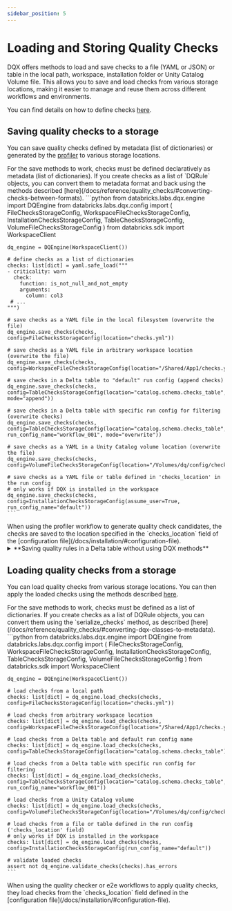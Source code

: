```yaml
---
sidebar_position: 5
---
```




# Loading and Storing Quality Checks

DQX offers methods to load and save checks to a file (YAML or JSON) or table in the local path, workspace, installation folder or Unity Catalog Volume file.
This allows you to save and load checks from various storage locations, making it easier to manage and reuse them across different workflows and environments.

You can find details on how to define checks [here](/docs/guide/quality_checks_definition).

## Saving quality checks to a storage

You can save quality checks defined by metadata (list of dictionaries) or generated by the [profiler](/docs/guide/data_profiling) to various storage locations.

<Admonition type="tip" title="Checks definition">
For the save methods to work, checks must be defined declaratively as metadata (list of dictionaries).
If you create checks as a list of `DQRule` objects, you can convert them to metadata format and back using the methods described [here](/docs/reference/quality_checks/#converting-checks-between-formats).
</Admonition>

<Tabs>
  <TabItem value="Python" label="Python" default>
    ```python
    from databricks.labs.dqx.engine import DQEngine
    from databricks.labs.dqx.config import (
      FileChecksStorageConfig,
      WorkspaceFileChecksStorageConfig,
      InstallationChecksStorageConfig,
      TableChecksStorageConfig,
      VolumeFileChecksStorageConfig
    )
    from databricks.sdk import WorkspaceClient

    dq_engine = DQEngine(WorkspaceClient())

    # define checks as a list of dictionaries
    checks: list[dict] = yaml.safe_load("""
    - criticality: warn
      check:
        function: is_not_null_and_not_empty
        arguments:
          column: col3
     # ...
    """)

    # save checks as a YAML file in the local filesystem (overwrite the file)
    dq_engine.save_checks(checks, config=FileChecksStorageConfig(location="checks.yml"))

    # save checks as a YAML file in arbitrary workspace location (overwrite the file)
    dq_engine.save_checks(checks, config=WorkspaceFileChecksStorageConfig(location="/Shared/App1/checks.yml"))

    # save checks in a Delta table to "default" run config (append checks)
    dq_engine.save_checks(checks, config=TableChecksStorageConfig(location="catalog.schema.checks_table", mode="append"))

    # save checks in a Delta table with specific run config for filtering (overwrite checks)
    dq_engine.save_checks(checks, config=TableChecksStorageConfig(location="catalog.schema.checks_table", run_config_name="workflow_001", mode="overwrite"))

    # save checks as a YAML in a Unity Catalog volume location (overwrite the file)
    dq_engine.save_checks(checks, config=VolumeFileChecksStorageConfig(location="/Volumes/dq/config/checks_volume/App1/checks.yml"))

    # save checks as a YAML file or table defined in 'checks_location' in the run config
    # only works if DQX is installed in the workspace
    dq_engine.save_checks(checks, config=InstallationChecksStorageConfig(assume_user=True, run_config_name="default"))
    ```
  </TabItem>
  <TabItem value="Tool" label="Tool">
    When using the profiler workflow to generate quality check candidates, the checks are saved to the location specified in the `checks_location` field of the [configuration file](/docs/installation/#configuration-file).
  </TabItem>
</Tabs>

<details style={{ backgroundColor: 'transparent', color: 'neutral' }}>
<summary>**Saving quality rules in a Delta table without using DQX methods**</summary>

Quality rules can be stored in a Delta table as showcased above using `DQEngine`.
You can also store them directly in a Delta table using Spark DataFrame API.

<Tabs>
  <TabItem value="Python" label="Python" default>
    ```python
    from databricks.labs.dqx.engine import DQEngine
    from databricks.sdk import WorkspaceClient
    from databricks.labs.dqx.config import TableChecksStorageConfig

    schema = (
      "name STRING, "
      "criticality STRING, "
      "check STRUCT<function STRING, for_each_column ARRAY<STRING>, arguments MAP<STRING, STRING>>, "
      "filter STRING, "
      "run_config_name STRING, "
      "user_metadata MAP<STRING, STRING>"
    )

    # define checks as a list of dictionaries
    checks: list[dict] = [
      {
        "criticality": "error",
        "check": {"function": "is_not_null", "for_each_column": ["col1", "col2"], "arguments": {}},
        "filter": "col1 > 0",
        "user_metadata": {"check_owner": "someone@email.com"},
      },
      {
        "name": "column_not_less_than",
        "criticality": "warn",
        "check": {"function": "is_not_less_than", "arguments": {"column": "col_2", "limit": 1}},
      },
      {
        "criticality": "warn",
        "name": "column_in_list",
        "check": {"function": "is_in_list", "arguments": {"column": "col_2", "allowed": [1, 2]}},
      },
    ]

    # checks can also be defined by specifying columns explicitly
    checks = [
      [
        None,
        "error",
        {"function": "is_not_null", "for_each_column": ["col1", "col2"], "arguments": {}},
        "col1 > 0",
        "default",
        {"check_owner": "someone@email.com"},
      ],
      [
        "column_not_less_than",
        "warn",
        {"function": "is_not_less_than", "arguments": {"column": "col_2", "limit": 1}},
        None,
        "default",
        None,
      ],
      [
        "column_in_list",
        "warn",
        {"function": "is_in_list", "for_each_column": None, "arguments": {"column": "col_2", "allowed": [1, 2]}},
        None,
        "default",
        None,
      ],
    ]

    # save checks
    df = spark.createDataFrame(checks, schema)
    df.write.format("delta").mode("overwrite").saveAsTable("main.default.dqx_checks_table")

    # load checks as dict from the delta table
    dq_engine = DQEngine(WorkspaceClient())
    checks = dq_engine.load_checks(config=TableChecksStorageConfig(location="main.default.dqx_checks_table"))

    # validate loaded checks
    assert not dq_engine.validate_checks(checks).has_errors
    ```
  </TabItem>
</Tabs>
</details>

## Loading quality checks from a storage

You can load quality checks from various storage locations. You can then apply the loaded checks using the methods described [here](/docs/guide/quality_checks_apply).

<Admonition type="tip" title="Checks definition">
For the save methods to work, checks must be defined as a list of dictionaries.
If you create checks as a list of DQRule objects, you can convert them using the `serialize_checks` method, as described [here](/docs/reference/quality_checks/#converting-dqx-classes-to-metadata).
</Admonition>

<Tabs>
  <TabItem value="Python" label="Python" default>
    ```python
    from databricks.labs.dqx.engine import DQEngine
    from databricks.labs.dqx.config import (
      FileChecksStorageConfig,
      WorkspaceFileChecksStorageConfig,
      InstallationChecksStorageConfig,
      TableChecksStorageConfig,
      VolumeFileChecksStorageConfig
    )
    from databricks.sdk import WorkspaceClient

    dq_engine = DQEngine(WorkspaceClient())

    # load checks from a local path
    checks: list[dict] = dq_engine.load_checks(checks, config=FileChecksStorageConfig(location="checks.yml"))

    # load checks from arbitrary workspace location
    checks: list[dict] = dq_engine.load_checks(checks, config=WorkspaceFileChecksStorageConfig(location="/Shared/App1/checks.yml"))

    # load checks from a Delta table and default run config name
    checks: list[dict] = dq_engine.load_checks(checks, config=TableChecksStorageConfig(location="catalog.schema.checks_table"))

    # load checks from a Delta table with specific run config for filtering
    checks: list[dict] = dq_engine.load_checks(checks, config=TableChecksStorageConfig(location="catalog.schema.checks_table", run_config_name="workflow_001"))

    # load checks from a Unity Catalog volume
    checks: list[dict] = dq_engine.load_checks(checks, config=VolumeFileChecksStorageConfig(location="/Volumes/dq/config/checks_volume/App1/checks.yml"))

    # load checks from a file or table defined in the run config ('checks_location' field)
    # only works if DQX is installed in the workspace
    checks: list[dict] = dq_engine.load_checks(checks, config=InstallationChecksStorageConfig(run_config_name="default"))

    # validate loaded checks
    assert not dq_engine.validate_checks(checks).has_errors
    ```
  </TabItem>
  <TabItem value="Tool" label="Tool">
    When using the quality checker or e2e workflows to apply quality checks, they load checks from the `checks_location` field defined in the [configuration file](/docs/installation/#configuration-file).
  </TabItem>
</Tabs>
